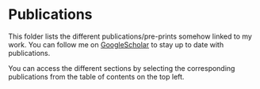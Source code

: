 # Publications

This folder lists the different publications/pre-prints somehow linked to my work.
You can follow me on [GoogleScholar](https://scholar.google.com/citations?hl=en&authuser=1&user=Uli8tjAAAAAJ) 
to stay up to date with publications.

You can access the different sections by selecting the corresponding publications from the 
table of contents on the top left.
